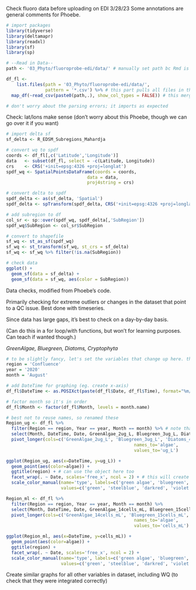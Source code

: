 Check fluoro data before uploading on EDI
3/28/23
Some annotations are general comments for Phoebe.

```r
# import packages
library(tidyverse)
library(deltamapr)
library(readxl)
library(sf)
library(sp)

# --Read in Data--
path <- '03_Phyto/fluoroprobe-edi/data/' # manually set path bc Rmd is weird with dirs

df_fl <-
    list.files(path = '03_Phyto/fluoroprobe-edi/data/',
               pattern = '*.csv') %>% # this part pulls all files in that directory that end in ".csv"
  map_df(~read_csv(paste0(path,.), show_col_types = FALSE)) # this merges them all together into one dataframe

# don't worry about the parsing errors; it imports as expected
```

Check: lat/lons make sense (don't worry about this Phoebe, though we can go over it if you want)
```r
# import delta sf
sf_delta <- R_EDSM_Subregions_Mahardja

# convert wq to spdf
coords <- df_fl[,c('Latitude','Longitude')]
data   <- subset(df_fl, select = -c(Latitude, Longitude))
crs    <- CRS('+init=epsg:4326 +proj=longlat')
spdf_wq <- SpatialPointsDataFrame(coords = coords,
                               data = data, 
                               proj4string = crs)

# convert delta to spdf
spdf_delta <- as(sf_delta, 'Spatial')
spdf_delta <- spTransform(spdf_delta, CRS('+init=epsg:4326 +proj=longlat'))

# add subregion to df
col_sr <- sp::over(spdf_wq, spdf_delta[,'SubRegion'])
spdf_wq$SubRegion <- col_sr$SubRegion

# convert to shapefile
sf_wq <- st_as_sf(spdf_wq)
sf_wq <- st_transform(sf_wq, st_crs = sf_delta)
sf_wq <- sf_wq %>% filter(!is.na(SubRegion))

# check data
ggplot() +
  geom_sf(data = sf_delta) +
  geom_sf(data = sf_wq, aes(color = SubRegion))
```

Data checks, modified from Phoebe's code.

Primarily checking for extreme outliers or changes in the dataset that point to a QC issue. Best done with timeseries.

Since data has large gaps, it's best to check on a day-by-day basis. 

(Can do this in a for loop/with functions, but won't for learning purposes. Can teach if wanted though.)

*GreenAlgae, Bluegreen, Diatoms, Cryptophyta*
```r
# to be slightly fancy, let's set the variables that change up here. that way we don't have to change every instance of them later
region = 'Confluence'
year = '2020'
month = 'August'

# add DateTime for graphing (eg. create x-axis)
df_fl$DateTime <- as.POSIXct(paste(df_fl$Date, df_fl$Time), format="%m/%d/%Y %H:%M:%S")

# factor month so it's in order
df_fl$Month <- factor(df_fl$Month, levels = month.name)

# best not to reuse names, so renamed these
Region_ug <- df_fl %>% 
  filter(Region == region, Year == year, Month == month) %>% # note that we set these to the objects we defined above 
  select(Month, DateTime, Date, GreenAlgae_2ug_L, Bluegreen_3ug_L, Diatoms_4ug_L, Cryptophyta_5ug_L) %>%
  pivot_longer(cols=c('GreenAlgae_2ug_L', 'Bluegreen_3ug_L', 'Diatoms_4ug_L', 'Cryptophyta_5ug_L'),
                                                 names_to='algae',
                                                 values_to='ug_L')

ggplot(Region_ug, aes(x=DateTime, y=ug_L)) + 
  geom_point(aes(color=algae)) +
  ggtitle(region) + # can use the object here too
  facet_wrap(. ~ Date, scales='free_x', ncol = 2) + # this will create a separate graph for each day with their own x-axes
  scale_color_manual(name='type', labels=c('green algae', 'bluegreen', 'diatoms', 'cryptophyta'),
                     values=c('green', 'steelblue', 'darkred', 'violet'))

Region_ml <- df_fl %>% 
  filter(Region == region, Year == year, Month == month) %>% 
  select(Month, DateTime, Date, GreenAlgae_14cells_mL, Bluegreen_15cells_mL, Diatoms_16cells_mL, Cryptophyta_17cells_mL) %>%
  pivot_longer(cols=c('GreenAlgae_14cells_mL', 'Bluegreen_15cells_mL', 'Diatoms_16cells_mL', 'Cryptophyta_17cells_mL'),
                                                 names_to='algae',
                                                 values_to='cells_mL')

ggplot(Region_ml, aes(x=DateTime, y=cells_mL)) + 
  geom_point(aes(color=algae)) +
  ggtitle(region) +
  facet_wrap(. ~ Date, scales='free_x', ncol = 2) + 
  scale_color_manual(name='type', labels=c('green algae', 'bluegreen', 'diatoms', 'cryptophyta'),
                     values=c('green', 'steelblue', 'darkred', 'violet'))
```

Create similar graphs for all other variables in dataset, including WQ (to check that they were integrated correctly)
```r

```

